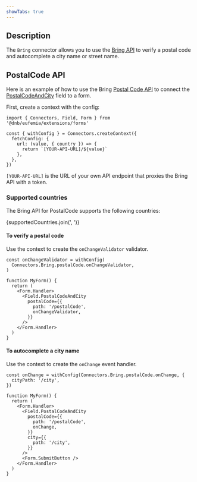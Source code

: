 ```yaml
---
showTabs: true
---
```



## Description

The `Bring` connector allows you to use the [Bring API](https://developer.bring.com/api/) to verify a postal code and autocomplete a city name or street name.

## PostalCode API

Here is an example of how to use the Bring [Postal Code API](https://developer.bring.com/api/postal-code/) to connect the [PostalCodeAndCity](/uilib/extensions/forms/feature-fields/PostalCodeAndCity/) field to a form.

First, create a context with the config:

```tsx
import { Connectors, Field, Form } from '@dnb/eufemia/extensions/forms'

const { withConfig } = Connectors.createContext({
  fetchConfig: {
    url: (value, { country }) => {
      return `[YOUR-API-URL]/${value}`
    },
  },
})
```

`[YOUR-API-URL]` is the URL of your own API endpoint that proxies the Bring API with a token.

### Supported countries

The Bring API for PostalCode supports the following countries:

{supportedCountries.join(', ')}

#### To verify a postal code

Use the context to create the `onChangeValidator` validator.

```tsx
const onChangeValidator = withConfig(
  Connectors.Bring.postalCode.onChangeValidator,
)

function MyForm() {
  return (
    <Form.Handler>
      <Field.PostalCodeAndCity
        postalCode={{
          path: '/postalCode',
          onChangeValidator,
        }}
      />
    </Form.Handler>
  )
}
```

#### To autocomplete a city name

Use the context to create the `onChange` event handler.

```tsx
const onChange = withConfig(Connectors.Bring.postalCode.onChange, {
  cityPath: '/city',
})

function MyForm() {
  return (
    <Form.Handler>
      <Field.PostalCodeAndCity
        postalCode={{
          path: '/postalCode',
          onChange,
        }}
        city={{
          path: '/city',
        }}
      />
      <Form.SubmitButton />
    </Form.Handler>
  )
}
```
